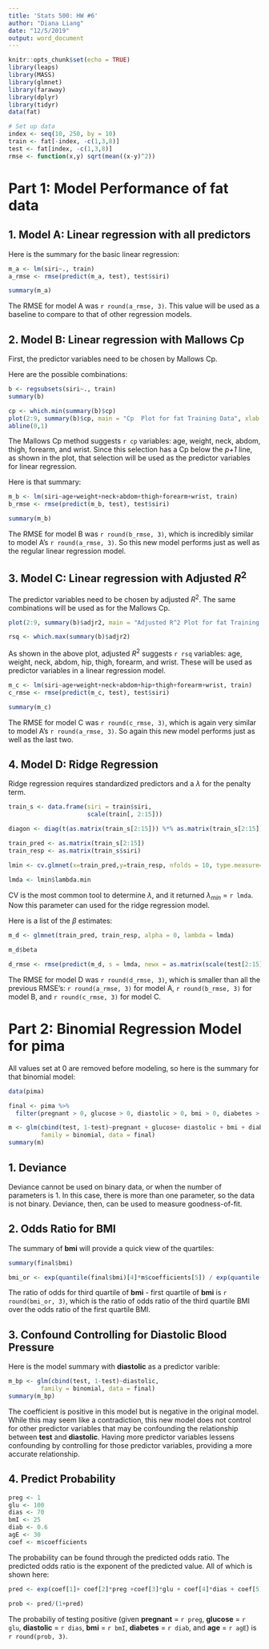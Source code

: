 ```yaml
---
title: 'Stats 500: HW #6'
author: "Diana Liang"
date: "12/5/2019"
output: word_document
---
```


```r
knitr::opts_chunk$set(echo = TRUE)
library(leaps)
library(MASS)
library(glmnet)
library(faraway)
library(dplyr)
library(tidyr)
data(fat)

# Set up data
index <- seq(10, 250, by = 10)
train <- fat[-index, -c(1,3,8)]
test <- fat[index, -c(1,3,8)]
rmse <- function(x,y) sqrt(mean((x-y)^2))
```

# Part 1: Model Performance of **fat** data

## 1. Model A: Linear regression with all predictors

Here is the summary for the basic linear regression:

```r
m_a <- lm(siri~., train)
a_rmse <- rmse(predict(m_a, test), test$siri)

summary(m_a)
```

The RMSE for model A was `r round(a_rmse, 3)`. This value will be used as a baseline to compare to that of other regression models.

## 2. Model B: Linear regression with Mallows Cp

First, the predictor variables need to be chosen by Mallows Cp.

Here are the possible combinations:

```r
b <- regsubsets(siri~., train)
summary(b)

cp <- which.min(summary(b)$cp)
plot(2:9, summary(b)$cp, main = "Cp  Plot for fat Training Data", xlab = "No. Parameters", ylab = "Cp")
abline(0,1)
```

The Mallows Cp method suggests `r cp` variables: age, weight, neck, abdom, thigh, forearm, and wrist. Since this selection has a Cp below the _p+1_ line, as shown in the plot, that selection will be used as the predictor variables for linear regression.

Here is that summary:

```r
m_b <- lm(siri~age+weight+neck+abdom+thigh+forearm+wrist, train)
b_rmse <- rmse(predict(m_b, test), test$siri)

summary(m_b)
```

The RMSE for model B was `r round(b_rmse, 3)`, which is incredibly similar to model A's `r round(a_rmse, 3)`. So this new model performs just as well as the regular linear regression model.

## 3. Model C: Linear regression with Adjusted $R^2$

The predictor variables need to be chosen by adjusted $R^2$. The same combinations will be used as for the Mallows Cp.

```r
plot(2:9, summary(b)$adjr2, main = "Adjusted R^2 Plot for fat Training Data", xlab = "No. of Parameters", ylab = "Adjusted R^2")

rsq <- which.max(summary(b)$adjr2)
```

As shown in the above plot, adjusted $R^2$ suggests `r rsq` variables: age, weight, neck, abdom, hip, thigh, forearm, and wrist. These will be used as predictor variables in a linear regression model.

```r
m_c <- lm(siri~age+weight+neck+abdom+hip+thigh+forearm+wrist, train)
c_rmse <- rmse(predict(m_c, test), test$siri)

summary(m_c)
```

The RMSE for model C was `r round(c_rmse, 3)`, which is again very similar to model A's `r round(a_rmse, 3)`. So again this new model performs just as well as the last two.

## 4. Model D: Ridge Regression

Ridge regression requires standardized predictors and a $\lambda$ for the penalty term.
```r
train_s <- data.frame(siri = train$siri,
                      scale(train[, 2:15]))

diagon <- diag(t(as.matrix(train_s[2:15])) %*% as.matrix(train_s[2:15]))

train_pred <- as.matrix(train_s[2:15])
train_resp <- as.matrix(train_s$siri)

lmin <- cv.glmnet(x=train_pred,y=train_resp, nfolds = 10, type.measure="mse", family="gaussian", alpha = 0)

lmda <- lmin$lambda.min
```
CV is the most common tool to determine $\lambda$, and it returned $\lambda_{min}$ = `r lmda`. Now this parameter can used for the ridge regression model.

Here is a list of the $\beta$ estimates:

```r
m_d <- glmnet(train_pred, train_resp, alpha = 0, lambda = lmda)

m_d$beta

d_rmse <- rmse(predict(m_d, s = lmda, newx = as.matrix(scale(test[2:15]))), as.matrix(test$siri))
```

The RMSE for model D was `r round(d_rmse, 3)`, which is smaller than all the previous RMSE's: `r round(a_rmse, 3)` for model A, `r round(b_rmse, 3)` for model B, and `r round(c_rmse, 3)` for model C.

# Part 2: Binomial Regression Model for **pima**

All values set at 0 are removed before modeling, so here is the summary for that binomial model:

```r
data(pima)

final <- pima %>%
  filter(pregnant > 0, glucose > 0, diastolic > 0, bmi > 0, diabetes > 0, age > 0)

m <- glm(cbind(test, 1-test)~pregnant + glucose+ diastolic + bmi + diabetes + age,
         family = binomial, data = final)
summary(m)

```

## 1. Deviance

Deviance cannot be used on binary data, or when the number of parameters is 1. In this case, there is more than one parameter, so the data is not binary. Deviance, then, can be used to measure goodness-of-fit.

## 2. Odds Ratio for BMI

The summary of **bmi** will provide a quick view of the quartiles:
```r

summary(final$bmi)

bmi_or <- exp(quantile(final$bmi)[4]*m$coefficients[5]) / exp(quantile(final$bmi)[2]*m$coefficients[5])
```
The ratio of odds for third quartile of **bmi** - first quartile of **bmi** is `r round(bmi_or, 3)`, which is the ratio of odds ratio of the third quartile BMI over the odds ratio of the first quartile BMI.

## 3. Confound Controlling for Diastolic Blood Pressure

Here is the model summary with **diastolic** as a predictor varible:
```r
m_bp <- glm(cbind(test, 1-test)~diastolic,
         family = binomial, data = final)
summary(m_bp)
```

The coefficient is positive in this model but is negative in the original model. While this may seem like a contradiction, this new model does not control for other predictor variables that may be confounding the relationship between **test** and **diastolic**. Having more predictor variables lessens confounding by controlling for those predictor variables, providing a more accurate relationship.

## 4. Predict Probability

```r
preg <- 1
glu <- 100
dias <- 70
bmI <- 25 
diab <- 0.6
agE <- 30
coef <- m$coefficients
```
The probability can be found through the predicted odds ratio. The predicted odds ratio is the exponent of the predicted value. All of which is shown here:

```r
pred <- exp(coef[1]+ coef[2]*preg +coef[3]*glu + coef[4]*dias + coef[5]*bmI + coef[6]*diab + coef[7]*agE)

prob <- pred/(1+pred)
```
The probabiliy of testing positive (given **pregnant** = `r preg`, **glucose** = `r glu`, **diastolic** = `r dias`, **bmi** = `r bmI`, **diabetes** = `r diab`, and **age** = `r agE`) is `r round(prob, 3)`.